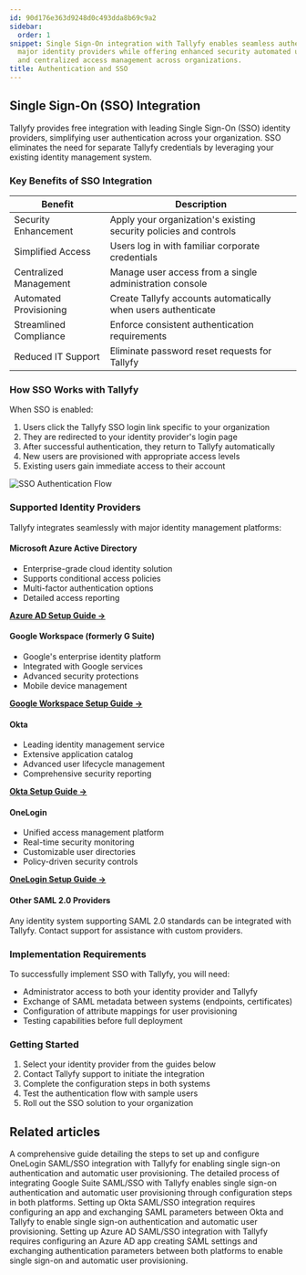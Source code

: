 ```yaml
---
id: 90d176e363d9248d0c493dda8b69c9a2
sidebar:
  order: 1
snippet: Single Sign-On integration with Tallyfy enables seamless authentication through
  major identity providers while offering enhanced security automated user provisioning
  and centralized access management across organizations.
title: Authentication and SSO
---
```


## Single Sign-On (SSO) Integration

Tallyfy provides free integration with leading Single Sign-On (SSO) identity providers, simplifying user authentication across your organization. SSO eliminates the need for separate Tallyfy credentials by leveraging your existing identity management system.

### Key Benefits of SSO Integration

| Benefit | Description |
|---------|-------------|
| Security Enhancement | Apply your organization's existing security policies and controls |
| Simplified Access | Users log in with familiar corporate credentials |
| Centralized Management | Manage user access from a single administration console |
| Automated Provisioning | Create Tallyfy accounts automatically when users authenticate |
| Streamlined Compliance | Enforce consistent authentication requirements |
| Reduced IT Support | Eliminate password reset requests for Tallyfy |

### How SSO Works with Tallyfy

When SSO is enabled:

1. Users click the Tallyfy SSO login link specific to your organization
2. They are redirected to your identity provider's login page
3. After successful authentication, they return to Tallyfy automatically
4. New users are provisioned with appropriate access levels
5. Existing users gain immediate access to their account

![SSO Authentication Flow](https://screenshots.tallyfy.com/tallyfy-sso-flow.png)

### Supported Identity Providers

Tallyfy integrates seamlessly with major identity management platforms:

#### Microsoft Azure Active Directory
- Enterprise-grade cloud identity solution
- Supports conditional access policies
- Multi-factor authentication options
- Detailed access reporting

[**Azure AD Setup Guide →**](/products/pro/integrations/authentication/how-to-integrate-azure-ad-samlsso-with-tallyfy/)

#### Google Workspace (formerly G Suite)
- Google's enterprise identity platform
- Integrated with Google services
- Advanced security protections
- Mobile device management

[**Google Workspace Setup Guide →**](/products/pro/integrations/authentication/how-to-integrate-google-suite-samlsso-with-tallyfy/)

#### Okta
- Leading identity management service
- Extensive application catalog
- Advanced user lifecycle management
- Comprehensive security reporting

[**Okta Setup Guide →**](/products/pro/integrations/authentication/how-to-integrate-okta-samlsso-with-tallyfy/)

#### OneLogin
- Unified access management platform
- Real-time security monitoring
- Customizable user directories
- Policy-driven security controls

[**OneLogin Setup Guide →**](/products/pro/integrations/authentication/how-to-integrate-onelogin-samlsso-with-tallyfy/)

#### Other SAML 2.0 Providers
Any identity system supporting SAML 2.0 standards can be integrated with Tallyfy. Contact support for assistance with custom providers.

### Implementation Requirements

To successfully implement SSO with Tallyfy, you will need:

- Administrator access to both your identity provider and Tallyfy
- Exchange of SAML metadata between systems (endpoints, certificates)
- Configuration of attribute mappings for user provisioning
- Testing capabilities before full deployment

### Getting Started

1. Select your identity provider from the guides below
2. Contact Tallyfy support to initiate the integration
3. Complete the configuration steps in both systems
4. Test the authentication flow with sample users
5. Roll out the SSO solution to your organization


<PageTree />


## Related articles
<CardGrid>
<LinkTitleCard header="<b>Authentication > Integrate OneLogin</b>" href="/products/pro/integrations/authentication/how-to-integrate-onelogin-samlsso-with-tallyfy/" > A comprehensive guide detailing the steps to set up and configure OneLogin SAML/SSO integration with Tallyfy for enabling single sign-on authentication and automatic user provisioning. </LinkTitleCard>
<LinkTitleCard header="<b>Authentication > Integrate Google Suite</b>" href="/products/pro/integrations/authentication/how-to-integrate-google-suite-samlsso-with-tallyfy/" > The detailed process of integrating Google Suite SAML/SSO with Tallyfy enables single sign-on authentication and automatic user provisioning through configuration steps in both platforms. </LinkTitleCard>
<LinkTitleCard header="<b>Authentication > Integrate Okta</b>" href="/products/pro/integrations/authentication/how-to-integrate-okta-samlsso-with-tallyfy/" > Setting up Okta SAML/SSO integration requires configuring an app and exchanging SAML parameters between Okta and Tallyfy to enable single sign-on authentication and automatic user provisioning. </LinkTitleCard>
<LinkTitleCard header="<b>Authentication > Integrate Azure AD</b>" href="/products/pro/integrations/authentication/how-to-integrate-azure-ad-samlsso-with-tallyfy/" > Setting up Azure AD SAML/SSO integration with Tallyfy requires configuring an Azure AD app creating SAML settings and exchanging authentication parameters between both platforms to enable single sign-on and automatic user provisioning. </LinkTitleCard>
</CardGrid>